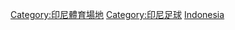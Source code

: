 {{Catnav|頁面分類|各種主題的頁面分類|按國家分類|各國體育|印尼体育}}
{{Catnav|頁面分類|...|足球|各國足球|各國足球場}}
{{Catnav|頁面分類|...|体育|各國體育|印尼体育}}
{{Catnav|頁面分類|...|各國體育|各國足球|各國足球場}}
{{Commons category|Association football venues in Indonesia}}

[[Category:印尼體育場地|Category:印尼體育場地]]
[[Category:印尼足球|Category:印尼足球]]
[[Category:各國足球場|Indonesia]]